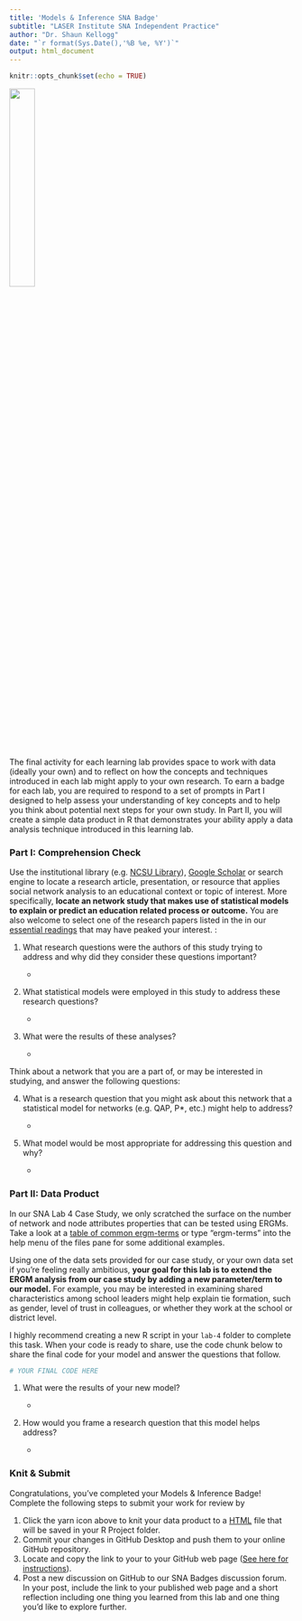 ```yaml
---
title: 'Models & Inference SNA Badge'
subtitle: "LASER Institute SNA Independent Practice"
author: "Dr. Shaun Kellogg"
date: "`r format(Sys.Date(),'%B %e, %Y')`"
output: html_document
---
```


```r
knitr::opts_chunk$set(echo = TRUE)
```

![](img/SNA_ModelsInf_HX.jpg){width="30%"}

The final activity for each learning lab provides space to work with data (ideally your own) and to reflect on how the concepts and techniques introduced in each lab might apply to your own research. To earn a badge for each lab, you are required to respond to a set of prompts in Part I designed to help assess your understanding of key concepts and to help you think about potential next steps for your own study. In Part II, you will create a simple data product in R that demonstrates your ability apply a data analysis technique introduced in this learning lab.

### Part I: Comprehension Check

Use the institutional library (e.g. [NCSU Library](https://www.lib.ncsu.edu/#articles)), [Google Scholar](https://scholar.google.com/) or search engine to locate a research article, presentation, or resource that applies social network analysis to an educational context or topic of interest. More specifically, **locate an network study that makes use of statistical models to explain or predict an education related process or outcome.** You are also welcome to select one of the research papers listed in the in our [essential readings](https://github.com/laser-institute/essential-readings/tree/main/sna-labs/sna-lab-4) that may have peaked your interest. :

1.  What research questions were the authors of this study trying to address and why did they consider these questions important?

    -   

2.  What statistical models were employed in this study to address these research questions?

    -   

3.  What were the results of these analyses?

    -   

Think about a network that you are a part of, or may be interested in studying, and answer the following questions:

4.  What is a research question that you might ask about this network that a statistical model for networks (e.g. QAP, P\*, etc.) might help to address?

    -   

5.  What model would be most appropriate for addressing this question and why?

    -   

### Part II: Data Product

In our SNA Lab 4 Case Study, we only scratched the surface on the number of network and node attributes properties that can be tested using ERGMs. Take a look at a [table of common ergm-terms](http://statnet.org/nme/d2-ergmterms.html) or type "ergm-terms" into the help menu of the files pane for some additional examples.

Using one of the data sets provided for our case study, or your own data set if you're feeling really ambitious, **your goal for this lab is to extend the ERGM analysis from our case study by adding a new parameter/term to our model.** For example, you may be interested in examining shared characteristics among school leaders might help explain tie formation, such as gender, level of trust in colleagues, or whether they work at the school or district level.

I highly recommend creating a new R script in your `lab-4` folder to complete this task. When your code is ready to share, use the code chunk below to share the final code for your model and answer the questions that follow.

```r
# YOUR FINAL CODE HERE


```

1.  What were the results of your new model?

    -   

2.  How would you frame a research question that this model helps address?

    -   

### Knit & Submit

Congratulations, you've completed your Models & Inference Badge! Complete the following steps to submit your work for review by

1.  Click the yarn icon above to knit your data product to a [HTML](https://bookdown.org/yihui/rmarkdown/html-document.html) file that will be saved in your R Project folder.
2.  Commit your changes in GitHub Desktop and push them to your online GitHub repository.
3.  Locate and copy the link to your to your GitHub web page ([See here for instructions](https://towardsdatascience.com/how-to-create-a-free-github-pages-website-53743d7524e1)).
4.  Post a new discussion on GitHub to our SNA Badges discussion forum. In your post, include the link to your published web page and a short reflection including one thing you learned from this lab and one thing you'd like to explore further.
